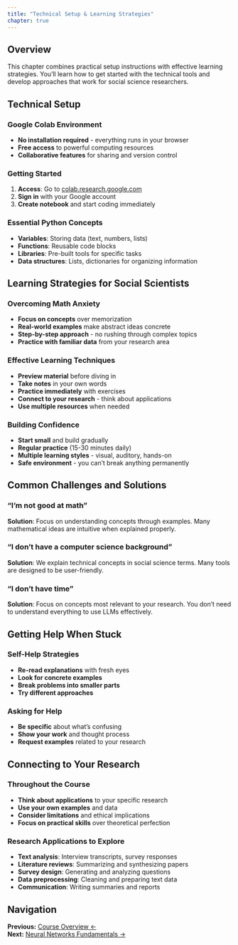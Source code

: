 ```yaml
---
title: "Technical Setup & Learning Strategies"
chapter: true
---
```


## Overview

This chapter combines practical setup instructions with effective learning strategies. You'll learn how to get started with the technical tools and develop approaches that work for social science researchers.

## Technical Setup

### Google Colab Environment
- **No installation required** - everything runs in your browser
- **Free access** to powerful computing resources
- **Collaborative features** for sharing and version control

### Getting Started
1. **Access**: Go to [colab.research.google.com](https://colab.research.google.com)
2. **Sign in** with your Google account
3. **Create notebook** and start coding immediately

### Essential Python Concepts
- **Variables**: Storing data (text, numbers, lists)
- **Functions**: Reusable code blocks
- **Libraries**: Pre-built tools for specific tasks
- **Data structures**: Lists, dictionaries for organizing information

## Learning Strategies for Social Scientists

### Overcoming Math Anxiety
- **Focus on concepts** over memorization
- **Real-world examples** make abstract ideas concrete
- **Step-by-step approach** - no rushing through complex topics
- **Practice with familiar data** from your research area

### Effective Learning Techniques
- **Preview material** before diving in
- **Take notes** in your own words
- **Practice immediately** with exercises
- **Connect to your research** - think about applications
- **Use multiple resources** when needed

### Building Confidence
- **Start small** and build gradually
- **Regular practice** (15-30 minutes daily)
- **Multiple learning styles** - visual, auditory, hands-on
- **Safe environment** - you can't break anything permanently

## Common Challenges and Solutions

### "I'm not good at math"
**Solution**: Focus on understanding concepts through examples. Many mathematical ideas are intuitive when explained properly.

### "I don't have a computer science background"
**Solution**: We explain technical concepts in social science terms. Many tools are designed to be user-friendly.

### "I don't have time"
**Solution**: Focus on concepts most relevant to your research. You don't need to understand everything to use LLMs effectively.

## Getting Help When Stuck

### Self-Help Strategies
- **Re-read explanations** with fresh eyes
- **Look for concrete examples**
- **Break problems into smaller parts**
- **Try different approaches**

### Asking for Help
- **Be specific** about what's confusing
- **Show your work** and thought process
- **Request examples** related to your research

## Connecting to Your Research

### Throughout the Course
- **Think about applications** to your specific research
- **Use your own examples** and data
- **Consider limitations** and ethical implications
- **Focus on practical skills** over theoretical perfection

### Research Applications to Explore
- **Text analysis**: Interview transcripts, survey responses
- **Literature reviews**: Summarizing and synthesizing papers
- **Survey design**: Generating and analyzing questions
- **Data preprocessing**: Cleaning and preparing text data
- **Communication**: Writing summaries and reports

## Navigation

**Previous:** [Course Overview ←](01-course-overview.qmd)  
**Next:** [Neural Networks Fundamentals →](../01-fundamentals/01-neural-networks.qmd) 